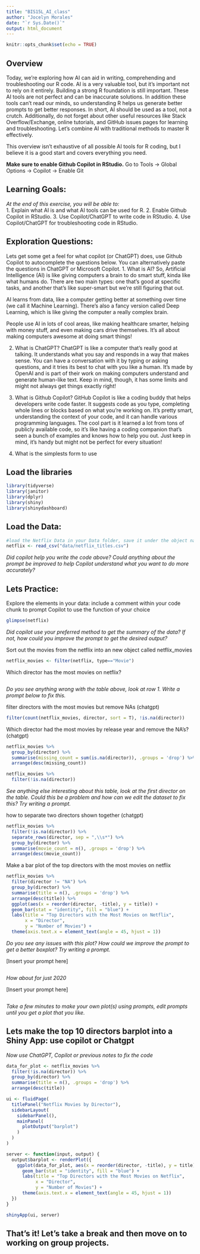 ```yaml
---
title: "BIS15L_AI_class"
author: "Jocelyn Morales"
date: "`r Sys.Date()`"
output: html_document
---
```


```r
knitr::opts_chunk$set(echo = TRUE)
```

## Overview
Today, we're exploring how AI can aid in writing, comprehending and troubleshooting our R code. AI is a very valuable tool, but it's important not to rely on it entirely. Building a strong R foundation is still important. These AI tools are not perfect and can be inaccurate solutions. In addition these tools can't read our minds, so understanding R helps us generate better prompts to get better responses. In short, AI should be used as a tool, not a crutch. Additionally, do not forget about other useful resources like Stack Overflow/Exchange, online tutorials, and GitHub issues pages for learning and troubleshooting. Let's combine AI with traditional methods to master R effectively.

This overview isn't exhaustive of all possible AI tools for R coding, but I believe it is a good start and covers everything you need.


**Make sure to enable Github Copilot in RStudio.**
Go to Tools -> Global Options -> Copilot -> Enable Git

## Learning Goals: 
*At the end of this exercise, you will be able to:*  
1. Explain what AI is and what AI tools can be used for R.
2. Enable Github Copilot in RStudio.
3. Use Copilot/ChatGPT to write code in RStudio.
4. Use Copilot/ChatGPT for troubleshooting code in RStudio.


## Exploration Questions:
Lets get some get a feel for what copilot (or ChatGPT) does, use Github Copilot to autocomplete the questions below. You can alternatively paste the questions in ChatGPT or Microsoft Copilot.
1. What is AI?
So, Artificial Intelligence (AI) is like giving computers a brain to do smart stuff, kinda like what humans do. There are two main types: one that's good at specific tasks, and another that's like super-smart but we're still figuring that out.

AI learns from data, like a computer getting better at something over time (we call it Machine Learning). There's also a fancy version called Deep Learning, which is like giving the computer a really complex brain.

People use AI in lots of cool areas, like making healthcare smarter, helping with money stuff, and even making cars drive themselves. It's all about making computers awesome at doing smart things!

2. What is ChatGPT?
ChatGPT is like a computer that's really good at talking. It understands what you say and responds in a way that makes sense. You can have a conversation with it by typing or asking questions, and it tries its best to chat with you like a human. It's made by OpenAI and is part of their work on making computers understand and generate human-like text. Keep in mind, though, it has some limits and might not always get things exactly right!

3. What is Github Copilot?
GitHub Copilot is like a coding buddy that helps developers write code faster. It suggests code as you type, completing whole lines or blocks based on what you're working on. It's pretty smart, understanding the context of your code, and it can handle various programming languages. The cool part is it learned a lot from tons of publicly available code, so it's like having a coding companion that's seen a bunch of examples and knows how to help you out. Just keep in mind, it's handy but might not be perfect for every situation!

4. What is the simplests form to use 

## Load the libraries  
```r
library(tidyverse)
library(janitor)
library(dplyr)
library(shiny)
library(shinydashboard)
```

## Load the Data: 
```r
#load the Netflix Data in your Data folder, save it under the object name Netflix
netflix <- read_csv("data/netflix_titles.csv")
```

*Did copilot help you write the code above? Could anything about the prompt be improved to help Copilot understand what you want to do more accurately?*


## Lets Practice:
Explore the elements in your data: include a comment within your code chunk to prompt Copilot to use the function of your choice
```r
glimpse(netflix)

```
*Did copilot use your preferred method to get the summary of the data? If not, how could you improve the prompt to get the desired output?*


Sort out the movies from the netflix into an new object called netflix_movies
```r
netflix_movies <- filter(netflix, type=="Movie")
```


Which director has the most movies on netflix?
```r


```
*Do you see anything wrong with the table above, look at row 1. Write a prompt below to fix this.*

filter directors with the most movies but remove NAs (chatgpt)
```r
filter(count(netflix_movies, director, sort = T), !is.na(director))
```



Which director had the most movies by release year and remove the NA's? (chatgpt)
```r
netflix_movies %>%
  group_by(director) %>%
  summarise(missing_count = sum(is.na(director)), .groups = 'drop') %>%
  arrange(desc(missing_count))

netflix_movies %>%
  filter(!is.na(director))
```
*See anything else interesting about this table, look at the first director on the table. Could this be a problem and how can we edit the dataset to fix this? Try writing a prompt.*


how to separate two directors shown together (chatgpt)
```r
netflix_movies %>%
  filter(!is.na(director)) %>%
  separate_rows(director, sep = ",\\s*") %>%
  group_by(director) %>%
  summarise(movie_count = n(), .groups = 'drop') %>%
  arrange(desc(movie_count))
```

Make a bar plot of the top directors with the most movies on netflix
```r
netflix_movies %>%
  filter(director != "NA") %>%
  group_by(director) %>%
  summarise(title = n(), .groups = 'drop') %>%
  arrange(desc(title)) %>% 
  ggplot(aes(x = reorder(director, -title), y = title)) +
  geom_bar(stat = "identity", fill = "blue") +
  labs(title = "Top Directors with the Most Movies on Netflix",
       x = "Director",
       y = "Number of Movies") +
  theme(axis.text.x = element_text(angle = 45, hjust = 1))

```
*Do you see any issues with this plot? How could we improve the prompt to get a better boxplot? Try writing a prompt.*

[Insert your prompt here]
```r

```

*How about for just 2020*



[Insert your prompt here]
```r

```


*Take a few minutes to make your own plot(s) using prompts, edit prompts until you get a plot that you like.*






## Lets make the top 10 directors barplot into a Shiny App: use copilot or Chatgpt


*Now use ChatGPT, Copilot or previous notes to fix the code*
```r
data_for_plot <- netflix_movies %>%
  filter(!is.na(director)) %>%
  group_by(director) %>%
  summarise(title = n(), .groups = 'drop') %>%
  arrange(desc(title))

ui <- fluidPage(
  titlePanel("Netflix Movies by Director"),
  sidebarLayout(
    sidebarPanel(),
    mainPanel(
      plotOutput("barplot")
    )
  )
)

server <- function(input, output) {
  output$barplot <- renderPlot({
    ggplot(data_for_plot, aes(x = reorder(director, -title), y = title)) +
      geom_bar(stat = "identity", fill = "blue") +
      labs(title = "Top Directors with the Most Movies on Netflix",
           x = "Director",
           y = "Number of Movies") +
      theme(axis.text.x = element_text(angle = 45, hjust = 1))
  })
}

shinyApp(ui, server)
```


## That's it! Let's take a break and then move on to working on group projects.
